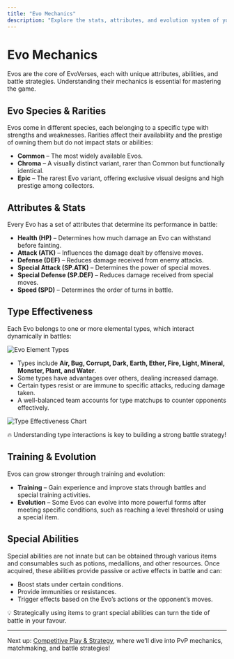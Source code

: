 ```yaml
---
title: "Evo Mechanics"
description: "Explore the stats, attributes, and evolution system of your Evos."
---
```



# Evo Mechanics

Evos are the core of EvoVerses, each with unique attributes, abilities, and battle strategies. Understanding their mechanics is essential for mastering the game.

## Evo Species & Rarities
Evos come in different species, each belonging to a specific type with strengths and weaknesses. Rarities affect their availability and the prestige of owning them but do not impact stats or abilities:
- **Common** – The most widely available Evos.
- **Chroma** – A visually distinct variant, rarer than Common but functionally identical.
- **Epic** – The rarest Evo variant, offering exclusive visual designs and high prestige among collectors.

## Attributes & Stats
Every Evo has a set of attributes that determine its performance in battle:
- **Health (HP)** – Determines how much damage an Evo can withstand before fainting.
- **Attack (ATK)** – Influences the damage dealt by offensive moves.
- **Defense (DEF)** – Reduces damage received from enemy attacks.
- **Special Attack (SP.ATK)** – Determines the power of special moves.
- **Special Defense (SP.DEF)** – Reduces damage received from special moves.
- **Speed (SPD)** – Determines the order of turns in battle.

## Type Effectiveness
Each Evo belongs to one or more elemental types, which interact dynamically in battles:

![Evo Element Types](/elements_infographic.png)

- Types include **Air, Bug, Corrupt, Dark, Earth, Ether, Fire, Light, Mineral, Monster, Plant, and Water**.
- Some types have advantages over others, dealing increased damage.
- Certain types resist or are immune to specific attacks, reducing damage taken.
- A well-balanced team accounts for type matchups to counter opponents effectively.

![Type Effectiveness Chart](/Evoverses_Type_Chart_with_Dual_Type.png)

<Callout>
    🔥 Understanding type interactions is key to building a strong battle strategy!
</Callout>

## Training & Evolution
Evos can grow stronger through training and evolution:
- **Training** – Gain experience and improve stats through battles and special training activities.
- **Evolution** – Some Evos can evolve into more powerful forms after meeting specific conditions, such as reaching a level threshold or using a special item.

## Special Abilities
Special abilities are not innate but can be obtained through various items and consumables such as potions, medallions, and other resources. Once acquired, these abilities provide passive or active effects in battle and can:
- Boost stats under certain conditions.
- Provide immunities or resistances.
- Trigger effects based on the Evo’s actions or the opponent’s moves.

<Callout>
    💡 Strategically using items to grant special abilities can turn the tide of battle in your favour.
</Callout>

---

Next up: [Competitive Play & Strategy](#competitive-play-and-strategy), where we’ll dive into PvP mechanics, matchmaking, and battle strategies!
